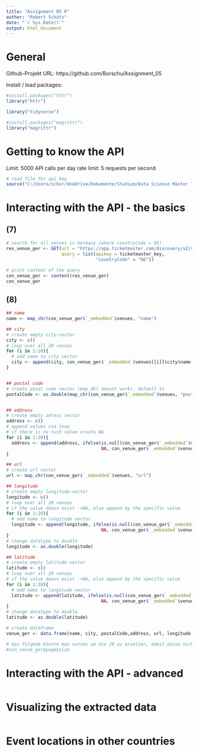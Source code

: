 ```yaml
---
title: "Assignment 05 R"
author: "Robert Schütz"
date: "`r Sys.Date()`"
output: html_document
---
```


# General

Github-Projekt URL: https://github.com/Borschu/Assignment_05

Install / load packages:
```r

#install.packages("httr")
library("httr")

library("tidyverse")

#install.packages("magrittr")
library("magrittr")
```

# Getting to know the API

Limit: 5000 API calls per day
rate limit: 5 requests per second

```r
# read file for api key
source("C:/Users/schur/OneDrive/Dokumente/Studium/Data Science Master Tübingen/1. Semester/Data Science Project Management/Assignment/key_assignment_5.R")
```

# Interacting with the API - the basics

## (7)
```r
# search for all venues in Germany (where countryCode = DE)
res_venue_ger <- GET(url = "https://app.ticketmaster.com/discovery/v2/venues/",
                     query = list(apikey = ticketmaster_key,
                                  "countryCode" = "DE"))

# print content of the query
con_venue_ger <- content(res_venue_ger)
con_venue_ger
```

## (8)

```r
## name
name <- map_chr(con_venue_ger$`_embedded`$venues, "name")

## city
# create empty city-vector
city <- c()
# loop over all 20 venues
for (i in 1:20){
  # add name to city vector
  city <- append(city, con_venue_ger$`_embedded`$venues[[i]]$city$name)
}


## postal code 
# create posal code vector (map_dbl doesnt work), default to 
postalCode <- as.double(map_chr(con_venue_ger$`_embedded`$venues, "postalCode", .default = NA))


## address
# create empty adress vector
address <- c()
# append values via loop
# if there is no such value create NA
for (i in 1:20){
  address <- append(address, ifelse(is.null(con_venue_ger$`_embedded`$venues[[i]]$address$line1),
                                    NA, con_venue_ger$`_embedded`$venues[[i]]$address$line1))
}

## url 
# create url vector
url <- map_chr(con_venue_ger$`_embedded`$venues, "url")

## longitude 
# create empty longitude-vector
longitude <- c()
# loop over all 20 venues
# if the value doesn exist ->NA, else append by the specific value
for (i in 1:20){
  # add name to longitude vector
  longitude <- append(longitude, ifelse(is.null(con_venue_ger$`_embedded`$venues[[i]]$location$longitude),
                                    NA, con_venue_ger$`_embedded`$venues[[i]]$location$longitude))
}
# change datatype to double
longitude <- as.double(longitude)

## latitude
# create empty latitude-vector
latitude <- c()
# loop over all 20 venues
# if the value doesn exist ->NA, else append by the specific value
for (i in 1:20){
  # add name to longitude vector
  latitude <- append(latitude, ifelse(is.null(con_venue_ger$`_embedded`$venues[[i]]$location$latitude),
                                    NA, con_venue_ger$`_embedded`$venues[[i]]$location$latitude))
}
# change datatype to double
latitude <- as.double(latitude)

# create dataframe
venue_ger <- data.frame(name, city, postalCode,address, url, longitude, latitude)

# das folgede könnte man nutzen um die 20 zu ersetzen, damit diese nicht hard gecoded ist
#con_venue_ger$page$size
```


# Interacting with the API - advanced


```r

```

# Visualizing the extracted data

```r

```

# Event locations in other countries

```r

```

